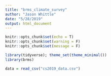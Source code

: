 ```yaml
---
title: "brms_climate_survey"
author: "Jason Whittle"
date: "5/28/2019"
output: html_document
---
```


```r
knitr::opts_chunk$set(echo = T)
knitr::opts_chunk$set(warning = F)
knitr::opts_chunk$set(message = F)
```


```r
library(tidyverse); theme_set(theme_minimal())
library(brms)
```

```r
data = read_csv("cs2019_data.csv")
```

